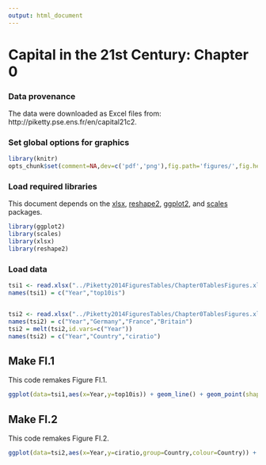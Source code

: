 ```yaml
---
output: html_document
---
```

Capital in the 21st Century: Chapter 0
========================================================

### Data provenance

The data were downloaded as Excel files from: http://piketty.pse.ens.fr/en/capital21c2. 

### Set global options for graphics

```r
library(knitr)
opts_chunk$set(comment=NA,dev=c('pdf','png'),fig.path='figures/',fig.height=5,fig.width=10,dpi=300)
```

### Load required libraries

This document depends on the [xlsx](http://cran.r-project.org/web/packages/xlsx/index.html), [reshape2](http://cran.r-project.org/web/packages/reshape2/index.html), [ggplot2](http://cran.r-project.org/web/packages/ggplot2/index.html), and [scales](http://cran.r-project.org/web/packages/scales/index.html) packages.

```r
library(ggplot2)
library(scales)
library(xlsx)
library(reshape2)
```

### Load data

```r
tsi1 <- read.xlsx("../Piketty2014FiguresTables/Chapter0TablesFigures.xlsx",sheetName="TSI.1",rowIndex=7:107,colIndex=1:2,header=FALSE)
names(tsi1) = c("Year","top10is")


tsi2 <- read.xlsx("../Piketty2014FiguresTables/Chapter0TablesFigures.xlsx",sheetName="TSI.2",rowIndex=6:20,colIndex=1:4,header=FALSE)
names(tsi2) = c("Year","Germany","France","Britain")
tsi2 = melt(tsi2,id.vars=c("Year"))
names(tsi2) = c("Year","Country","ciratio")
```


## Make FI.1

This code remakes Figure FI.1. 

```r
ggplot(data=tsi1,aes(x=Year,y=top10is)) + geom_line() + geom_point(shape=15,size=3) + ylab("Share of top decile in national income") + xlab("") + theme_bw() + scale_y_continuous(labels=percent,breaks=pretty_breaks(n=6)) + scale_x_continuous(breaks=pretty_breaks(n=11))
```

## Make FI.2

This code remakes Figure FI.2. 

```r
ggplot(data=tsi2,aes(x=Year,y=ciratio,group=Country,colour=Country)) + geom_line() + geom_point(aes(shape=Country), size=3) + ylab("Market value of private capital (% national income)") + xlab("") + theme_bw() + theme(legend.key=element_blank()) + scale_y_continuous(labels=percent,breaks=pretty_breaks(n=5)) + scale_x_continuous(breaks=pretty_breaks(n=8)) + theme(legend.position=c(.75, .75),legend.background=element_rect(colour='black')) 
```

